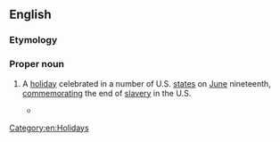 {{also|juneteenth}}
==English==
{{wikipedia}}

===Etymology===
{{blend|June|nineteenth|lang=en}}

===Proper noun===
{{en-proper noun}}

# {{lb|en|US}} A [[holiday]] celebrated in a number of U.S. [[state]]s on [[June]] nineteenth, [[commemorating|commemorating]] the end of [[slavery]] in the U.S.
#* {{quote-book|author={{w|J. Mason Brewer}}|title='''Juneteenth'''|section=title|year=1932}}

[[Category:en:Holidays]]
